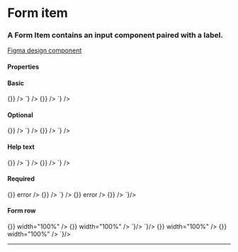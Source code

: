
<Meta title="Components/Form Item" />

# Form item

### A Form Item contains an input component paired with a label.

[Figma design component](https://www.figma.com/file/3pb2IK8s2QUqWieH79KdN7/%E2%9D%96-Components-%7C-DDI)

#### Properties

<Props>
  <Prop name="label" type="string" description="Text displayed describing form field" />
  <Prop name="helptext" type="string" description="Text displayed under the form field providing an addition explanation" />
  <Prop name="error" type="string" description="The error state associated to the form field. Leave blank to indicate valid field." />
  <Prop name="optional" type="boolean" defaultValue="false" description="Flag to show/hide the indicator to whether the field is optional" />
</Props>


#### Basic

<Story name="Basic">
  <GoAFormItem label="First name">
    <GoAInput name="firstName" onChange={() => {}} />
  </GoAFormItem>
</Story>

<Tabs>
  <Tab label="Web Component" hidden={true}>
    <CodeSnippet
      lang="html"
      code={`
      <goa-form-item label="First name">
        <goa-input type="text" />
      </goa-form-item>
    `}
    />
  </Tab>
  <Tab label="Angular">
    <CodeSnippet
      lang="html"
      code={`
      <goa-form-item label="First name">
        <goa-input type="text" />
      </goa-form-item>
    `}
    />
  </Tab>
  <Tab label="React">
    <CodeSnippet
      lang="tsx"
      code={`
      <GoAFormItem label="First name">
        <GoAInput name="firstName" onChange={() => {}} />
      </GoAFormItem>
    `}
    />
  </Tab>
</Tabs>

#### Optional

<Story name="Optional">
  <GoAFormItem label="First name" optional>
    <GoAInput name="firstName" onChange={() => {}} />
  </GoAFormItem>
</Story>

<Tabs>
  <Tab label="Web Component" hidden={true}>
    <CodeSnippet
      lang="html"
      code={`
      <goa-form-item label="First name" optional>
        <goa-input type="text" />
      </goa-form-item>
    `}
    />
  </Tab>
  <Tab label="Angular">
    <CodeSnippet
      lang="html"
      code={`
      <goa-form-item label="First name" optional>
        <goa-input type="text" />
      </goa-form-item>
    `}
    />
  </Tab>
  <Tab label="React">
    <CodeSnippet
      lang="tsx"
      code={`
      <GoAFormItem label="First name" optional>
        <GoAInput name="firstName" onChange={() => {}} />
      </GoAFormItem>
    `}
    />
  </Tab>
</Tabs>

#### Help text

<Story name="Help text">
  <GoAFormItem label="First name" helpText="Help text">
    <GoAInput name="firstName" onChange={() => {}} />
  </GoAFormItem>
</Story>

<Tabs>
  <Tab label="Web Component" hidden={true}>
    <CodeSnippet
      lang="html"
      code={`
      <goa-form-item label="First name" helptext="Help text">
        <goa-input type="text" />
      </goa-form-item>
    `}
    />
  </Tab>
  <Tab label="Angular">
    <CodeSnippet
      lang="html"
      code={`
      <goa-form-item label="First name" helptext="Help text">
        <goa-input type="text" />
      </goa-form-item>
    `}
    />
  </Tab>
  <Tab label="React">
    <CodeSnippet
      lang="tsx"
      code={`
      <GoAFormItem label="First name" helpText="Help text">
        <GoAInput name="firstName" onChange={() => {}} />
      </GoAFormItem>
    `}
    />
  </Tab>
</Tabs>

#### Required

<Story name="Required">
  <GoAFormItem label="First name" error="First name is required">
    <GoAInput name="firstName" onChange={() => {}} error />
  </GoAFormItem>
  <GoAFormItem label="Favourite Colour" error="">
    <GoAInput name="favcolor" onChange={() => {}} />
  </GoAFormItem>
</Story>

<Tabs>
  <Tab label="Web Component" hidden={true}>
    <CodeSnippet
      lang="html"
      code={`
        <goa-form-item label="First name" error="First name is required">
          <goa-input type="text" error />
        </goa-form-item>
        <goa-form-item label="Favourite Colour" error="">
          <goa-input type="text" />
        </goa-form-item>
      `}
    />
  </Tab>
  <Tab label="Angular">
    <CodeSnippet
      lang="html"
      code={`
        <goa-form-item label="First name" error="First name is required"> 
          <goa-input type="text" error />
        </goa-form-item>
        <goa-form-item label="Favourite Colour" error="">
          <goa-input type="text" />
        </goa-form-item>
      `}
    />
  </Tab>
  <Tab label="React">
    <CodeSnippet
      lang="tsx"
      code={`
      <GoAFormItem label="First name" error="First name is required" helpText="Help text">
        <GoAInput name="firstName" onChange={() => {}} error />
      </GoAFormItem>
      <GoAFormItem label="Favourite Colour" error="">
        <GoAInput name="favcolor" onChange={() => {}} />
      </GoAFormItem>
    `}/>
  </Tab>
</Tabs>

#### Form row

<Story name="Form Row">
  <GoAFlexRow gap="small">
    <GoAFormItem label="First name">
      <GoAInput name="firstName" onChange={() => {}} width="100%" />
    </GoAFormItem>
    <GoAFormItem label="Last name">
      <GoAInput name="lastName" onChange={() => {}} width="100%" />
    </GoAFormItem>
  </GoAFlexRow>
</Story>


<Tabs>
  <Tab label="Web Component">
    <CodeSnippet lang="html" code={`
      <goa-flex-row gap="small">
        <goa-form-item label="First name">
          <goa-input type="text" width="100%" />
        </goa-form-item>
        <goa-form-item label="Last Name">
          <goa-input type="text" width="100%" />
        </goa-form-item>
      </goa-flex-row>
    `}/>
  </Tab>
  <Tab label="Angular">
    <CodeSnippet lang="html" code={`
      <goa-flex-row gap="small">
        <goa-form-item label="First name">
          <goa-input type="text" width="100%" />
        </goa-form-item>
        <goa-form-item label="Last Name">
          <goa-input type="text" width="100%" />
        </goa-form-item>
      </goa-flex-row>
    `}/>
  </Tab>
  <Tab label="React">
    <CodeSnippet lang="tsx" code={`
      <GoAFlexRow gap="small">
        <GoAFormItem label="First name">
          <GoAInput name="firstName" onChange={() => {}} width="100%" />
        </GoAFormItem>
        <GoAFormItem label="Last name">
          <GoAInput name="lastName" onChange={() => {}} width="100%" />
        </GoAFormItem>
      </GoAFlexRow>
    `}/>
  </Tab>
</Tabs>

---

<SupportInfo />
